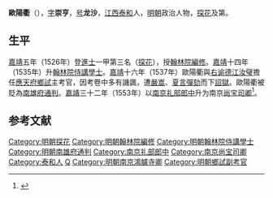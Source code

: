 '''歐陽衢'''（{{bd|1490年||？||catIdx=OY歐陽}}），[[表字|字]]'''崇亨'''，[[号|号]]'''龙沙'''，[[江西|江西]][[泰和县|泰和]]人，[[明朝|明朝]]政治人物，[[探花|探花]]及第。

==生平==
[[嘉靖|嘉靖]]五年（1526年）登[[進士|進士]]一甲第三名（[[探花|探花]]），授[[翰林院編修|翰林院編修]]。[[嘉靖|嘉靖]]十四年（1535年）升[[翰林院侍講學士|翰林院侍講學士]]。[[嘉靖|嘉靖]]十六年（1537年）歐陽衢與[[右谕德|右谕德]][[江汝璧|江汝璧]]擔任[[应天府_(明朝)|應天府]][[鄉試|鄉試]]主考官，因考卷中多有譏諷，遭[[嚴嵩|嚴嵩]]、[[夏言|夏言]][[彈劾|彈劾]]而下[[詔獄|詔獄]]。歐陽衢被貶為[[南雄府|南雄府]][[通判|通判]]。[[嘉靖|嘉靖]]三十二年（1553年）以[[南京|南京]][[礼部|礼部]][[郎中_(官职)|郎中]]升为南京[[尚宝司卿|尚宝司卿]]<ref>{{cite web | url=http://www.bjdclib.com/subdb/exam/examperson/200909/t20090901_27307.html | title=欧阳衢 | publisher=北京東城區圖書館 | accessdate=September 13, 2011 | archive-date=2017-04-13 | archive-url=https://web.archive.org/web/20170413071839/http://www.bjdclib.com/subdb/exam/examperson/200909/t20090901_27307.html | dead-url=no }}</ref>。

==参考文献==
{{reflist}}

{{嘉靖五年丙戌科殿試金榜}}
{{DEFAULTSORT:Ouyang歐陽}}

[[Category:明朝探花|Category:明朝探花]]
[[Category:明朝翰林院編修|Category:明朝翰林院編修]]
[[Category:明朝翰林院侍講學士|Category:明朝翰林院侍講學士]]
[[Category:明朝南雄府通判|Category:明朝南雄府通判]]
[[Category:南京礼部郎中|Category:南京礼部郎中]]
[[Category:南京尚宝司卿|Category:南京尚宝司卿]]
[[Category:泰和人|Category:泰和人]]
[[Category:欧阳姓|Q]]
[[Category:明朝南京鴻臚寺卿|Category:明朝南京鴻臚寺卿]]
[[Category:明朝鄉試副考官|Category:明朝鄉試副考官]]